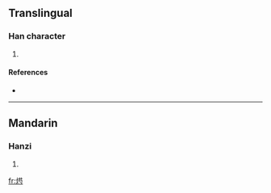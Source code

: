 ==Translingual==

===Han character===
{{Han char|rn=86|rad=火|as=07|sn=11|four=|canj=火廿心戈 (FTPI)}}

# {{defn|Han|sort=火07}}

====References====
* {{Han ref|kx=0671.170|dkj=19045|dj=1080.140|hdz=32203.080|uh=70F5|ud=28917}}

----

==Mandarin==

===Hanzi===
{{cmn-hanzi|pin=[[shán]] ([[shan2]]), [[yàn]] ([[yan4]]), [[zhuó]] ([[zhuo2]])|wg=shan<sup>2</sup>, yen<sup>4</sup>, cho<sup>2</sup>}}

# {{defn|Mandarin}}

[[fr:烵]]